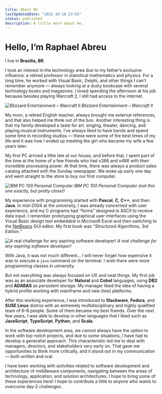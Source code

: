 ```yaml
---
title: About Me
lastUpdatedDate: "2025-10-18 23:55"
status: published
description: A little more about me.
---
```


# Hello, I’m **Raphael Abreu**

I live in **Brasilia, BR**.

I took an interest in the technology area due to my father’s exclusive influence: a retired professor in statistical mathematics and physics.
For a long time, he worked with Visual Basic, Delphi, and other things I can’t remember anymore — always looking at a dusty bookcase with several technology books and magazines.
I loved spending the afternoon at his job because besides playing Warcraft 2, I still had access to the internet.

<span className="my-6 block leading-none">
  <img
    src="/images/about/a01-1.png"
    alt="Blizzard Entertainment – Warcraft II"
    style={{ width: "45%", height: "45%", display: "block", margin: 0, padding: 0 }}
    className="m-0 mx-auto block h-auto max-w-full rounded-lg border-2 border-[#CA9F55] p-0 shadow-lg"
  />
  <em className="m-0 block p-0 text-left text-sm leading-none text-muted-foreground" style={{ marginTop: "8px" }}>
    Blizzard Entertainment – Warcraft II
  </em>
</span>

My mom, a retired English teacher, always brought me external references, and that also helped me think out of the box.
Another interesting thing is that my family developed a taste for art: singing, theater, dancing, and playing musical instruments.
I’ve always liked to have bands and spend some time in recording studios — these were some of the best times of my life and it was how I ended up meeting the girl who became my wife a few years later.

My first PC arrived a little late at our house, and before that, I spent part of the time at the home of a few friends who had x386 and x486 with their incredible processing power.
At that time, there was always a product sales catalog attached with the Sunday newspaper.
We woke up early one day and went straight to the store to buy our first computer.

<span className="my-6 block leading-none">
  <img
    src="/images/about/a02.jpg"
    alt="IBM PC 100 Personal Computer"
    style={{ width: "20%", height: "20%", display: "block", margin: 0, padding: 0 }}
    className="m-0 mx-auto block h-auto max-w-full rounded-lg border-2 border-[#CA9F55] p-0 shadow-lg"
  />
  <em className="m-0 block p-0 text-left text-sm leading-none text-muted-foreground" style={{ marginTop: "8px" }}>
    IBM PC 100 Personal Computer (not this one exactly, but pretty close!)
  </em>
</span>

My experience with programming started with **Pascal**, **C**, **C++**, and then **Java**.
In mid-2004 at the university, I was already concerned with user experience, and my C programs had “forms” designed in ASCII to receive data input.
I remember prototyping graphical user interfaces using the Visual Basic design tool embedded in Microsoft Excel and then switching to the [NetBeans](https://netbeans.org/) GUI editor.
My first book was _“Structured Algorithms, 3rd Edition.”_

<span className="my-6 block leading-none">
  <img
    src="/images/about/a02-1.png"
    alt="A real challenge for any aspiring software developer!"
    style={{ width: "25%", height: "25%", display: "block", margin: 0, padding: 0 }}
    className="m-0 mx-auto block h-auto max-w-full rounded-lg border-2 border-[#CA9F55] p-0 shadow-lg"
  />
  <em className="m-0 block p-0 text-left text-sm leading-none text-muted-foreground" style={{ marginTop: "8px" }}>
    A real challenge for any aspiring software developer!
  </em>
</span>

With Java, it was not much different… I will never forget how expensive it was to execute a `java` command on the terminal.
I wish there were more programming classes in university.

But not everything was always focused on UX and neat things.
My first job was as an associate developer for **Natural** and **Cobol** languages, using **DB2** and **ADABAS** as persistent storage.
My manager liked the idea of having a hybrid profile working with mainframe and new (low) platforms.

After this working experience, I was introduced to **Slackware**, **Fedora**, and **SUSE Linux** distros with an extremely multidisciplinary and highly qualified team of 6–8 people.
Some of them became my best friends.
Over the next few years, I was able to develop in other languages that I liked such as **JavaScript**, **TypeScript**, **Python**, and **Scala**.

In the software development area, we cannot always have the option to work with top-notch projects, and due to some situations, I have had to develop a generalist approach.
This characteristic led me to deal with managers, directors, and stakeholders very early on.
That gave me opportunities to think more critically, and it stood out in my communication — both written and oral.

I have been working with activities related to software development and architecture of middleware components, navigating between the areas of technology, application, and solution architectures.
I hope to bring some of these experiences here!
I hope to contribute a little to anyone who wants to overcome day-2 challenges.
